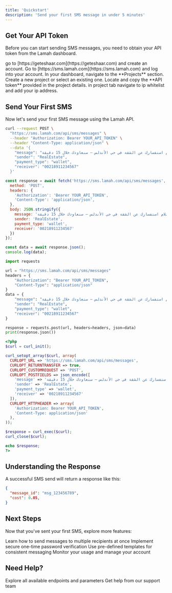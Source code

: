 ```yaml
---
title: 'Quickstart'
description: 'Send your first SMS message in under 5 minutes'
---
```


## Get Your API Token

Before you can start sending SMS messages, you need to obtain your API token from the Lamah dashboard.

<Steps>
    <Step title="Create an Account">
        go to [https://geteshaar.com](https://geteshaar.com) and create an account.
    </Step>
  <Step title="Visit the Dashboard">
    Go to [https://sms.lamah.com](https://sms.lamah.com) and log into your account.
  </Step>
  <Step title="Navigate to Projects">
    In your dashboard, navigate to the **Projects** section.
  </Step>
  <Step title="Create or Select a Project">
    Create a new project or select an existing one.
  </Step>
  <Step title="Copy Your API Token">
    Locate and copy the **API token** provided in the project details.
  </Step>
    <Step title="Add Your Ip to whitelist">
        in project tab navigate to ip whitelist and add your ip address.
  </Step>
</Steps>

## Send Your First SMS

Now let's send your first SMS message using the Lamah API.

<CodeGroup>

```bash cURL
curl --request POST \
  "https://sms.lamah.com/api/sms/messages" \
  --header "Authorization: Bearer YOUR_API_TOKEN" \
  --header "Content-Type: application/json" \
  --data '{
    "message": "تم استلام استفسارك عن الشقة في حي الأندلس – سنعاودك خلال 15 دقيقة",
    "sender": "RealEstate",
    "payment_type": "wallet",
    "receiver": "00218911234567"
  }'
```

```javascript JavaScript
const response = await fetch('https://sms.lamah.com/api/sms/messages', {
  method: 'POST',
  headers: {
    'Authorization': 'Bearer YOUR_API_TOKEN',
    'Content-Type': 'application/json',
  },
  body: JSON.stringify({
    message: 'تم استلام استفسارك عن الشقة في حي الأندلس – سنعاودك خلال 15 دقيقة',
    sender: 'RealEstate',
    payment_type: 'wallet',
    receiver: '00218911234567'
  })
});

const data = await response.json();
console.log(data);
```

```python Python
import requests

url = "https://sms.lamah.com/api/sms/messages"
headers = {
    "Authorization": "Bearer YOUR_API_TOKEN",
    "Content-Type": "application/json"
}
data = {
    "message": "تم استلام استفسارك عن الشقة في حي الأندلس – سنعاودك خلال 15 دقيقة",
    "sender": "RealEstate",
    "payment_type": "wallet",
    "receiver": "00218911234567"
}

response = requests.post(url, headers=headers, json=data)
print(response.json())
```

```php PHP
<?php
$curl = curl_init();

curl_setopt_array($curl, array(
  CURLOPT_URL => 'https://sms.lamah.com/api/sms/messages',
  CURLOPT_RETURNTRANSFER => true,
  CURLOPT_CUSTOMREQUEST => 'POST',
  CURLOPT_POSTFIELDS => json_encode([
    'message' => 'تم استلام استفسارك عن الشقة في حي الأندلس – سنعاودك خلال 15 دقيقة',
    'sender' => 'RealEstate',
    'payment_type' => 'wallet',
    'receiver' => '00218911234567'
  ]),
  CURLOPT_HTTPHEADER => array(
    'Authorization: Bearer YOUR_API_TOKEN',
    'Content-Type: application/json'
  ),
));

$response = curl_exec($curl);
curl_close($curl);

echo $response;
?>
```

</CodeGroup>

## Understanding the Response

A successful SMS send will return a response like this:

```json
{
  "message_id": "msg_123456789",
  "cost": 0.05,
}
```

## Next Steps

Now that you've sent your first SMS, explore more features:

<CardGroup cols={2}>
  <Card
    title="Send Bulk Messages"
    icon="users"
    href="/api-reference/sms/send-bulk"
  >
    Learn how to send messages to multiple recipients at once
  </Card>
  <Card
    title="OTP Services"
    icon="shield-check"
    href="/api-reference/otp/initiate"
  >
    Implement secure one-time password verification
  </Card>
  <Card
    title="Template Messages"
    icon="file-lines"
    href="/api-reference/sms/send-template"
  >
    Use pre-defined templates for consistent messaging
  </Card>
  <Card
    title="Project Management"
    icon="chart-line"
    href="/api-reference/project/details"
  >
    Monitor your usage and manage your account
  </Card>
</CardGroup>

## Need Help?

<CardGroup cols={2}>
  <Card
    title="API Reference"
    icon="book"
    href="/api-reference/introduction"
  >
    Explore all available endpoints and parameters
  </Card>
  <Card
    title="Contact Support"
    icon="envelope"
    href="mailto:support@lamah.com"
  >
    Get help from our support team
  </Card>
</CardGroup>
